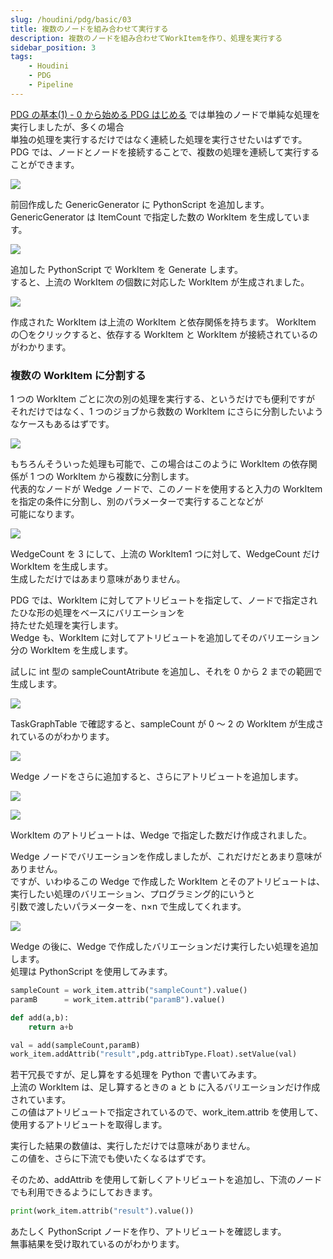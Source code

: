 ```yaml
---
slug: /houdini/pdg/basic/03
title: 複数のノードを組み合わせて実行する
description: 複数のノードを組み合わせてWorkItemを作り、処理を実行する
sidebar_position: 3
tags:
    - Houdini
    - PDG
    - Pipeline
---
```


[PDG の基本(1) - 0 から始める PDG はじめる](/houdini/pdg/basic/01) では単独のノードで単純な処理を実行しましたが、多くの場合  
単独の処理を実行するだけではなく連続した処理を実行させたいはずです。  
PDG では、ノードとノードを接続することで、複数の処理を連続して実行することができます。

![](https://gyazo.com/6c736f2446bdb0d6546f0011296087f9.png)

前回作成した GenericGenerator に PythonScript を追加します。  
GenericGenerator は ItemCount で指定した数の WorkItem を生成しています。

![](https://gyazo.com/e06d6d974a1db8f6dd35730da0984c6b.png)

追加した PythonScript で WorkItem を Generate します。  
すると、上流の WorkItem の個数に対応した WorkItem が生成されました。

![](https://gyazo.com/70f8137e91cd07754512dbe73ad533dd.png)

作成された WorkItem は上流の WorkItem と依存関係を持ちます。
WorkItem の〇をクリックすると、依存する WorkItem と WorkItem が接続されているのがわかります。

### 複数の WorkItem に分割する

1 つの WorkItem ごとに次の別の処理を実行する、というだけでも便利ですが  
それだけではなく、1 つのジョブから救数の WorkItem にさらに分割したいようなケースもあるはずです。

![](https://gyazo.com/5c902b18911bfef6cdece1082e2946d6.png)

もちろんそういった処理も可能で、この場合はこのように WorkItem の依存関係が 1 つの WorkItem から複数に分割します。  
代表的なノードが Wedge ノードで、このノードを使用すると入力の WorkItem を指定の条件に分割し、別のパラメーターで実行することなどが  
可能になります。

![](https://gyazo.com/71fa592fa76ef422b678e7c40bd4309d.png)

WedgeCount を 3 にして、上流の WorkItem1 つに対して、WedgeCount だけ WorkItem を生成します。  
生成しただけではあまり意味がありません。

PDG では、WorkItem に対してアトリビュートを指定して、ノードで指定されたひな形の処理をベースにバリエーションを  
持たせた処理を実行します。  
Wedge も、WorkItem に対してアトリビュートを追加してそのバリエーション分の WorkItem を生成します。

試しに int 型の sampleCountAtribute を追加し、それを 0 から 2 までの範囲で生成します。

![](https://gyazo.com/b5d9059d97edacb055603cc37486f240.png)

TaskGraphTable で確認すると、sampleCount が 0 ～ 2 の WorkItem が生成されているのがわかります。

![](https://gyazo.com/dd7ee86b13a24f1fdcc1dc79cb9fa164.png)

Wedge ノードをさらに追加すると、さらにアトリビュートを追加します。

![](https://gyazo.com/4123ed421c84d0272fa492680c8b7c22.png)

![](https://i.gyazo.com/a0cbf2e3e6e720a3b6606a56532db69d.gif)

WorkItem のアトリビュートは、Wedge で指定した数だけ作成されました。

Wedge ノードでバリエーションを作成しましたが、これだけだとあまり意味がありません。  
ですが、いわゆるこの Wedge で作成した WorkItem とそのアトリビュートは、実行したい処理のバリエーション、プログラミング的にいうと  
引数で渡したいパラメーターを、n×n で生成してくれます。

![](https://gyazo.com/16af93e76cd67d2578c6310d1b888db6.png)

Wedge の後に、Wedge で作成したバリエーションだけ実行したい処理を追加します。  
処理は PythonScript を使用してみます。

```python
sampleCount = work_item.attrib("sampleCount").value()
paramB      = work_item.attrib("paramB").value()

def add(a,b):
    return a+b

val = add(sampleCount,paramB)
work_item.addAttrib("result",pdg.attribType.Float).setValue(val)
```

若干冗長ですが、足し算をする処理を Python で書いてみます。  
上流の WorkItem は、足し算するときの a と b に入るバリエーションだけ作成されています。  
この値はアトリビュートで指定されているので、work_item.attrib を使用して、使用するアトリビュートを取得します。

実行した結果の数値は、実行しただけでは意味がありません。  
この値を、さらに下流でも使いたくなるはずです。

そのため、addAttrib を使用して新しくアトリビュートを追加し、下流のノードでも利用できるようにしておきます。

```python
print(work_item.attrib("result").value())
```

あたしく PythonScript ノードを作り、アトリビュートを確認します。  
無事結果を受け取れているのがわかります。
